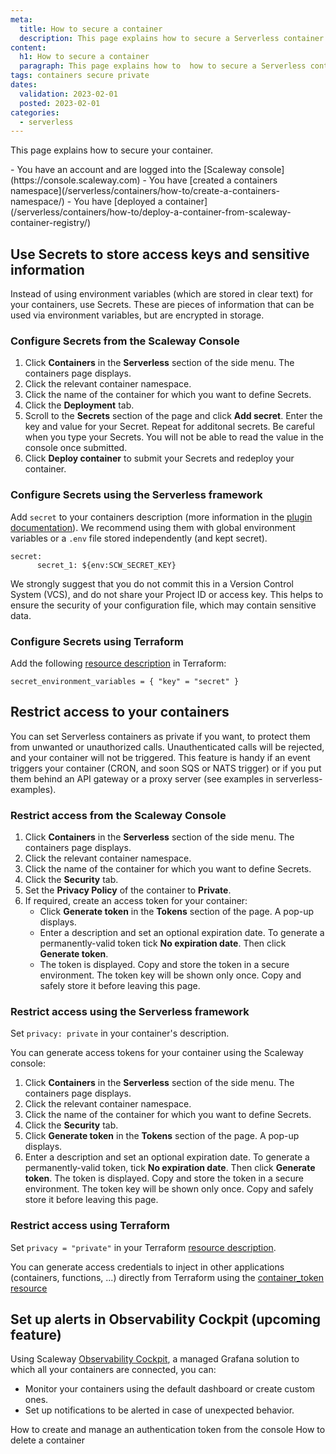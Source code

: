 ```yaml
---
meta:
  title: How to secure a container
  description: This page explains how to secure a Serverless container
content:
  h1: How to secure a container
  paragraph: This page explains how to  how to secure a Serverless container
tags: containers secure private
dates:
  validation: 2023-02-01
  posted: 2023-02-01
categories:
  - serverless
---
```


This page explains how to secure your container.

<Macro id="iam-requirements" />

<Message type="requirement">
  - You have an account and are logged into the [Scaleway console](https://console.scaleway.com)
  - You have [created a containers namespace](/serverless/containers/how-to/create-a-containers-namespace/)
  - You have [deployed a container](/serverless/containers/how-to/deploy-a-container-from-scaleway-container-registry/)
</Message>

## Use Secrets to store access keys and sensitive information

Instead of using environment variables (which are stored in clear text) for your containers, use Secrets. These are pieces of information that can be used via environment variables, but are encrypted in storage. 

### Configure Secrets from the Scaleway Console

1. Click **Containers** in the **Serverless** section of the side menu. The containers page displays.
2. Click the relevant container namespace. 
3. Click the name of the container for which you want to define Secrets.
4. Click the **Deployment** tab.
5. Scroll to the **Secrets** section of the page and click **Add secret**. Enter the key and value for your Secret. Repeat for additonal secrets.
    <Message type="important">
        Be careful when you type your Secrets. You will not be able to read the value in the console once submitted.
    </Message>
6. Click **Deploy container** to submit your Secrets and redeploy your container. 

### Configure Secrets using the Serverless framework

Add `secret` to your containers description (more information in the [plugin documentation](https://github.com/scaleway/serverless-scaleway-functions#security-and-secret-management)).
We recommend using them with global environment variables or a `.env` file stored independently (and kept secret).

``` 
secret:
      secret_1: ${env:SCW_SECRET_KEY} 
```
<Message type="important">
    We strongly suggest that you do not commit this in a Version Control System (VCS), and do not share your Project ID or access key. This helps to ensure the security of your configuration file, which may contain sensitive data.
</Message>

### Configure Secrets using Terraform

Add the following [resource description](https://registry.terraform.io/providers/scaleway/scaleway/latest/docs/resources/container) in Terraform:

```
secret_environment_variables = { "key" = "secret" }
```

## Restrict access to your containers

You can set Serverless containers as private if you want, to protect them from unwanted or unauthorized calls. 
Unauthenticated calls will be rejected, and your container will not be triggered. This feature is handy if an event triggers your container (CRON, and soon SQS or NATS trigger) or if you put them behind an API gateway or a proxy server (see examples in serverless-examples).

### Restrict access from the Scaleway Console

1. Click **Containers** in the **Serverless** section of the side menu. The containers page displays.
2. Click the relevant container namespace. 
3. Click the name of the container for which you want to define Secrets.
4. Click the **Security** tab.
5. Set the **Privacy Policy** of the container to **Private**. 
6. If required, create an access token for your container:
    * Click **Generate token** in the **Tokens** section of the page. A pop-up displays.
    * Enter a description and set an optional expiration date. To generate a permanently-valid token tick **No expiration date**. Then click **Generate token**.
    * The token is displayed. Copy and store the token in a secure environment.
        <Message type="important">
            The token key will be shown only once. Copy and safely store it before leaving this page.
        </Message>

### Restrict access using the Serverless framework

Set `privacy: private` in your container's description.

You can generate access tokens for your container using the Scaleway console: 

1. Click **Containers** in the **Serverless** section of the side menu. The containers page displays.
2. Click the relevant container namespace. 
3. Click the name of the container for which you want to define Secrets.
4. Click the **Security** tab.
5. Click **Generate token** in the **Tokens** section of the page. A pop-up displays.
6. Enter a description and set an optional expiration date. To generate a permanently-valid token, tick **No expiration date**. Then click **Generate token**.
    The token is displayed. Copy and store the token in a secure environment.
    <Message type="important">
        The token key will be shown only once. Copy and safely store it before leaving this page.
    </Message>

### Restrict access using Terraform

Set `privacy = "private"` in your Terraform [resource description](https://registry.terraform.io/providers/scaleway/scaleway/latest/docs/resources/container).

You can generate access credentials to inject in other applications (containers, functions, ...) directly from Terraform using the [container_token resource](https://registry.terraform.io/providers/scaleway/scaleway/latest/docs/resources/container_token)

## Set up alerts in Observability Cockpit (upcoming feature)

Using Scaleway [Observability Cockpit](/observability/cockpit/quickstart/), a managed Grafana solution to which all your containers are connected, you can:
* Monitor your containers using the default dashboard or create custom ones.
* Set up notifications to be alerted in case of unexpected behavior.

<Navigation title="See Also">
  <PreviousButton to="/serverless/containers/how-to/create-auth-token-from-console/">How to create and manage an authentication token from the console</PreviousButton>
  <NextButton to="/serverless/containers/how-to/delete-a-container/">How to delete a container</NextButton>
</Navigation>
